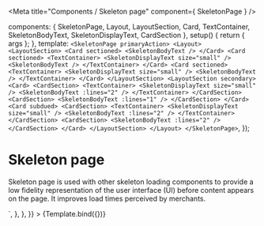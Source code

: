 
<Meta
  title="Components / Skeleton page"
  component={ SkeletonPage }
/>

  components: { SkeletonPage, Layout, LayoutSection, Card, TextContainer, SkeletonBodyText, SkeletonDisplayText, CardSection },
  setup() {
    return { args };
  },
  template: `
    <SkeletonPage primaryAction>
      <Layout>
        <LayoutSection>
          <Card sectioned>
            <SkeletonBodyText />
          </Card>
          <Card sectioned>
            <TextContainer>
              <SkeletonDisplayText size="small" />
              <SkeletonBodyText />
            </TextContainer>
          </Card>
          <Card sectioned>
            <TextContainer>
              <SkeletonDisplayText size="small" />
              <SkeletonBodyText />
            </TextContainer>
          </Card>
        </LayoutSection>
        <LayoutSection secondary>
          <Card>
            <CardSection>
              <TextContainer>
                <SkeletonDisplayText size="small" />
                <SkeletonBodyText :lines="2" />
              </TextContainer>
            </CardSection>
            <CardSection>
              <SkeletonBodyText :lines="1" />
            </CardSection>
          </Card>
          <Card subdued>
            <CardSection>
              <TextContainer>
                <SkeletonDisplayText size="small" />
                <SkeletonBodyText :lines="2" />
              </TextContainer>
            </CardSection>
            <CardSection>
              <SkeletonBodyText :lines="2" />
            </CardSection>
          </Card>
        </LayoutSection>
      </Layout>
    </SkeletonPage>
  `,
});

# Skeleton page

Skeleton page is used with other skeleton loading components to provide a low fidelity representation of the user interface (UI) before content appears on the page. It improves load times perceived by merchants.

<Canvas>
  <Story
    name="Skeleton page"
    parameters={{
      docs: {
        source: {
          code: dedent`
            <SkeletonPage primaryAction>
              <Layout>
                <LayoutSection>
                  <Card sectioned>
                    <SkeletonBodyText />
                  </Card>
                  <Card sectioned>
                    <TextContainer>
                      <SkeletonDisplayText size="small" />
                      <SkeletonBodyText />
                    </TextContainer>
                  </Card>
                  <Card sectioned>
                    <TextContainer>
                      <SkeletonDisplayText size="small" />
                      <SkeletonBodyText />
                    </TextContainer>
                  </Card>
                </LayoutSection>
                <LayoutSection secondary>
                  <Card>
                    <CardSection>
                      <TextContainer>
                        <SkeletonDisplayText size="small" />
                        <SkeletonBodyText :lines="2" />
                      </TextContainer>
                    </CardSection>
                    <CardSection>
                      <SkeletonBodyText :lines="1" />
                    </CardSection>
                  </Card>
                  <Card subdued>
                    <CardSection>
                      <TextContainer>
                        <SkeletonDisplayText size="small" />
                        <SkeletonBodyText :lines="2" />
                      </TextContainer>
                    </CardSection>
                    <CardSection>
                      <SkeletonBodyText :lines="2" />
                    </CardSection>
                  </Card>
                </LayoutSection>
              </Layout>
            </SkeletonPage>
          `,
        },
      },
    }}
  >
    {Template.bind({})}
  </Story>
</Canvas>

<ArgsTable story="Skeleton page"/>
